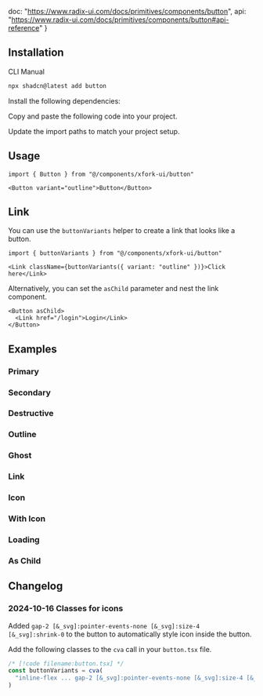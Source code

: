   doc: "https://www.radix-ui.com/docs/primitives/components/button",
  api: "https://www.radix-ui.com/docs/primitives/components/button#api-reference"
}

<ComponentPreview demoName="button-demo"  />

## Installation

<Tabs defaultValue="cli">

<TabsList>
  <TabsTrigger value="cli">CLI</TabsTrigger>
  <TabsTrigger value="manual">Manual</TabsTrigger>
</TabsList>

<TabsContent value="cli">

```bash
npx shadcn@latest add button
```

</TabsContent>

<TabsContent value="manual">

<Steps>

<Step>Install the following dependencies:</Step>

<InstallBlock packageName="@radix-ui/react-slot" />

<Step>Copy and paste the following code into your project.</Step>

<ComponentSource name="button" />

<Step>Update the import paths to match your project setup.</Step>

</Steps>

</TabsContent>

</Tabs>

## Usage


```tsx
import { Button } from "@/components/xfork-ui/button"
```

```tsx
<Button variant="outline">Button</Button>
```


## Link

You can use the `buttonVariants` helper to create a link that looks like a button.


```tsx
import { buttonVariants } from "@/components/xfork-ui/button"
```

```tsx
<Link className={buttonVariants({ variant: "outline" })}>Click here</Link>
```


Alternatively, you can set the `asChild` parameter and nest the link component.

```tsx
<Button asChild>
  <Link href="/login">Login</Link>
</Button>
```

## Examples

### Primary

<ComponentPreview demoName="button-demo"  />

### Secondary

<ComponentPreview demoName="button-secondary"  />

### Destructive

<ComponentPreview demoName="button-destructive"  />

### Outline

<ComponentPreview demoName="button-outline"  />

### Ghost

<ComponentPreview demoName="button-ghost"  />

### Link

<ComponentPreview demoName="button-link"  />

### Icon

<ComponentPreview demoName="button-icon"  />

### With Icon

<ComponentPreview demoName="button-with-icon"  />

### Loading

<ComponentPreview demoName="button-loading"  />

### As Child

<ComponentPreview demoName="button-as-child"  />

## Changelog

### 2024-10-16 Classes for icons

Added `gap-2 [&_svg]:pointer-events-none [&_svg]:size-4 [&_svg]:shrink-0` to the button to automatically style icon inside the button.

Add the following classes to the `cva` call in your `button.tsx` file.

```js
/* [!code filename:button.tsx] */
const buttonVariants = cva(
  "inline-flex ... gap-2 [&_svg]:pointer-events-none [&_svg]:size-4 [&_svg]:shrink-0"
)